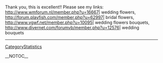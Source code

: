 Thank you, this is excellent!! Please see my links: <url>http://www.wmforum.nl/member.php?u=16667| wedding flowers</url>, <url>http://forum.playfish.com/member.php?u=62997| bridal flowers</url>, <url>http://www.vgwf.net/member.php?u=10095| wedding flowers bouquets</url>, <url>http://www.divernet.com/forumvb/member.php?u=12576| wedding bouquets</url>
----
[[CategoryStatistics]]

__NOTOC__